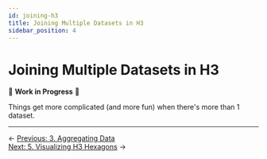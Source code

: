 ```yaml
---
id: joining-h3
title: Joining Multiple Datasets in H3
sidebar_position: 4
---
```


# Joining Multiple Datasets in H3

🚧 **Work in Progress** 🚧

Things get more complicated (and more fun) when there's more than 1 dataset.


---

<div style={{ display: 'flex', justifyContent: 'space-between' }}>
  <div>← <a href="/deep-dives/hex/aggregating-h3">Previous: 3. Aggregating Data</a></div>
  <div><a href="/deep-dives/hex/visualizing-h3">Next: 5. Visualizing H3 Hexagons</a> →</div>
</div> 